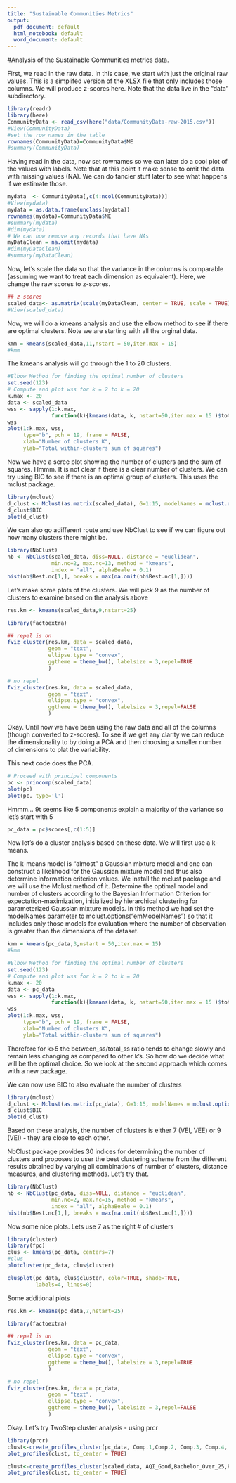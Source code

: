 ```yaml
---
title: "Sustainable Communities Metrics"
output:
  pdf_document: default
  html_notebook: default
  word_document: default
---
```


#Analysis of the Sustainable Communities metrics data. 

First, we read in the raw data. In this case, we start with just the original raw values. This is a simplifed version of the XLSX file that only includes those columns. We will produce z-scores here. Note that the data live in the "data" subdirectory. 

```r
library(readr)
library(here)
CommunityData <- read_csv(here("data/CommunityData-raw-2015.csv"))
#View(CommunityData)
#set the row names in the table
rownames(CommunityData)=CommunityData$ME
#summary(CommunityData)
```

Having read in the data, now set rownames so we can later do a cool plot of the values with labels. Note that at this point it make sense to omit the data with missing values (NA). We can do fancier stuff later to see what happens if we estimate those. 

```r
mydata  <- CommunityData[,c(4:ncol(CommunityData))]
#View(mydata)
mydata = as.data.frame(unclass(mydata))
rownames(mydata)=CommunityData$ME
#summary(mydata)
#dim(mydata)
# We can now remove any records that have NAs
myDataClean = na.omit(mydata)
#dim(myDataClean)
#summary(myDataClean)
```

Now, let's scale the data so that the variance in the columns is comparable (assuming we want to treat each dimension as equivalent).  Here, we change the raw scores to z-scores.

```r
## z-scores
scaled_data<- as.matrix(scale(myDataClean, center = TRUE, scale = TRUE))
#View(scaled_data)
```

Now, we will do a kmeans analysis and use the elbow method to see if there are optimal clusters. Note we are starting with all the orginal data.

```r
kmm = kmeans(scaled_data,11,nstart = 50,iter.max = 15)  
#kmm
```

The kmeans analysis will go through the 1 to 20 clusters.

```r
#Elbow Method for finding the optimal number of clusters
set.seed(123)
# Compute and plot wss for k = 2 to k = 20
k.max <- 20
data <- scaled_data
wss <- sapply(1:k.max, 
              function(k){kmeans(data, k, nstart=50,iter.max = 15 )$tot.withinss})
wss
plot(1:k.max, wss,
     type="b", pch = 19, frame = FALSE, 
     xlab="Number of clusters K",
     ylab="Total within-clusters sum of squares")

```

Now we have a scree plot showing the number of clusters and the sum of squares. Hmmm. It is not clear if there is a clear number of clusters. We can try using BIC to see if there is an optimal group of clusters. This uses the mclust package. 

```r
library(mclust)
d_clust <- Mclust(as.matrix(scaled_data), G=1:15, modelNames = mclust.options("emModelNames"))
d_clust$BIC
plot(d_clust)
```
We can also go adifferent route and use NbClust to see if we can figure out how many clusters there might be.


```r
library(NbClust)
nb <- NbClust(scaled_data, diss=NULL, distance = "euclidean", 
              min.nc=2, max.nc=13, method = "kmeans", 
              index = "all", alphaBeale = 0.1)
hist(nb$Best.nc[1,], breaks = max(na.omit(nb$Best.nc[1,])))
```
Let's make some plots of the clusters. We will pick 9 as the number of clusters to examine based on the analysis above

```r
res.km <- kmeans(scaled_data,9,nstart=25)

library(factoextra)

## repel is on
fviz_cluster(res.km, data = scaled_data,
             geom = "text",
             ellipse.type = "convex", 
             ggtheme = theme_bw(), labelsize = 3,repel=TRUE
             )

# no repel
fviz_cluster(res.km, data = scaled_data,
             geom = "text",
             ellipse.type = "convex", 
             ggtheme = theme_bw(), labelsize = 3,repel=FALSE
             )
```

Okay. Until now we have been using the raw data and all of the columns (though converted to z-scores). To see if we get any clarity we can reduce the dimensionality to by doing a PCA and then choosing a smaller number of dimensions to plat the variability.

This next code does the PCA.

```r
# Proceed with principal components
pc <- princomp(scaled_data)
plot(pc)
plot(pc, type='l')

```
Hmmm... 9t seems like 5 components explain a majority of the variance so let's start with 5
```r

pc_data = pc$scores[,c(1:5)]

```
Now let's do a cluster analysis based on these data. We will first use a k-means.

The k-means model is “almost” a Gaussian mixture model and one can construct a likelihood for the Gaussian mixture model and thus also determine information criterion values.
We install the mclust package and we will use the Mclust method of it. Determine the optimal model and number of clusters according to the Bayesian Information Criterion for expectation-maximization, initialized by hierarchical clustering for parameterized Gaussian mixture models. In this method we had set the modelNames parameter to mclust.options(“emModelNames”) so that it includes only those models for evaluation where the number of observation is greater than the dimensions of the dataset.

```r

kmm = kmeans(pc_data,3,nstart = 50,iter.max = 15)  
#kmm

#Elbow Method for finding the optimal number of clusters
set.seed(123)
# Compute and plot wss for k = 2 to k = 20
k.max <- 20
data <- pc_data
wss <- sapply(1:k.max, 
              function(k){kmeans(data, k, nstart=50,iter.max = 15 )$tot.withinss})
wss
plot(1:k.max, wss,
     type="b", pch = 19, frame = FALSE, 
     xlab="Number of clusters K",
     ylab="Total within-clusters sum of squares")
```
Therefore for k>5 the between_ss/total_ss ratio tends to change slowly and remain less changing as compared to other k’s. So how do we decide what will be the optimal choice. So we look at the second approach which comes with a new package.

We can now use BIC to also evaluate the number of clusters
```r
library(mclust)
d_clust <- Mclust(as.matrix(pc_data), G=1:15, modelNames = mclust.options("emModelNames"))
d_clust$BIC
plot(d_clust)
```   

Based on these analysis, the number of clusters is either 7 (VEI, VEE) or 9 (VEI) - they are close to each other.

NbClust package provides 30 indices for determining the number of clusters and proposes to user the best clustering scheme from the different results obtained by varying all combinations of number of clusters, distance measures, and clustering methods. Let's try that.

```r

library(NbClust)
nb <- NbClust(pc_data, diss=NULL, distance = "euclidean", 
              min.nc=2, max.nc=15, method = "kmeans", 
              index = "all", alphaBeale = 0.1)
hist(nb$Best.nc[1,], breaks = max(na.omit(nb$Best.nc[1,])))

```

Now some nice plots. Lets use 7 as the right # of clusters
```r
library(cluster)
library(fpc)
clus <- kmeans(pc_data, centers=7)
#clus
plotcluster(pc_data, clus$cluster)

clusplot(pc_data, clus$cluster, color=TRUE, shade=TRUE, 
         labels=4, lines=0)
```

Some additional plots

```r

res.km <- kmeans(pc_data,7,nstart=25)

library(factoextra)

## repel is on
fviz_cluster(res.km, data = pc_data,
             geom = "text",
             ellipse.type = "convex", 
             ggtheme = theme_bw(), labelsize = 3,repel=TRUE
             )

# no repel
fviz_cluster(res.km, data = pc_data,
             geom = "text",
             ellipse.type = "convex", 
             ggtheme = theme_bw(), labelsize = 3,repel=FALSE
             )

```
Okay. Let's try TwoStep cluster analysis - using prcr
```r
library(prcr)
clust<-create_profiles_cluster(pc_data, Comp.1,Comp.2, Comp.3, Comp.4, Comp.5,  n_profiles = 7, to_scale = TRUE)
plot_profiles(clust, to_center = TRUE)

clust<-create_profiles_cluster(scaled_data, AQI_Good,Bachelor_Over_25,Per_Poverty,Gini,non_migration,Per_Sev_Hous,  n_profiles = 7, to_scale = TRUE)
plot_profiles(clust, to_center = TRUE)
```

